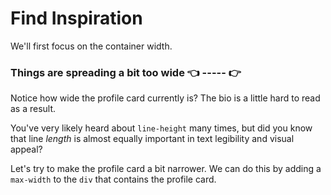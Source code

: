 # Find Inspiration

<EpicVideo url="https://www.epicweb.dev/workshops/full-stack-foundations/styling/bundling-css-in-remix/solution" />

We'll first focus on the container width.

### Things are spreading a bit too wide 👈 ----- 👉

Notice how wide the profile card currently is? The bio is a little hard to read as a result.

You've very likely heard about `line-height` many times, but did you know that line _length_ is almost equally important in text legibility and visual appeal?

Let's try to make the profile card a bit narrower. We can do this by adding a `max-width` to the `div` that contains the profile card.
